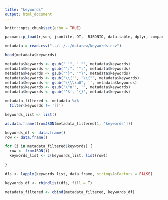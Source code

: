 ```yaml
---
title: "keywords"
output: html_document
---
```


```r
knitr::opts_chunk$set(echo = TRUE)
```

```r
pacman::p_load(rjson, jsonlite, DT,  RJSONIO, data.table, dplyr, compareDF)
```

```r
metadata = read.csv("../../../dataraw/keywords.csv")
```

```r
head(metadata$keywords)
```

```r
metadata$keywords <- gsub(" '", ' "', metadata$keywords)
metadata$keywords <- gsub("':", '":', metadata$keywords)
metadata$keywords <- gsub("'}", '"}', metadata$keywords)
metadata$keywords <- gsub("\\{'", '\\{"', metadata$keywords)
metadata$keywords <- gsub("\\\\xa0", '', metadata$keywords)
metadata$keywords <- gsub("\"n'", '', metadata$keywords)
metadata$keywords <- gsub('^$', '{}', metadata$keywords)
```

```r
metadata_filtered <- metadata %>% 
  filter(keywords != '[]')
```

```r
keywords_list <- list()

as.data.frame(fromJSON(metadata_filtered[1, 'keywords']))

keywords_df <- data.frame()
row <- data.frame()

for (i in metadata_filtered$keywords) {
  row <- fromJSON(i)
  keywords_list <- c(keywords_list, list(row))
  
}

dfs <- lapply(keywords_list, data.frame, stringsAsFactors = FALSE)

keywords_df <- rbindlist(dfs, fill = T)

metadata_filtered <- cbind(metadata_filtered, keywords_df)
```
